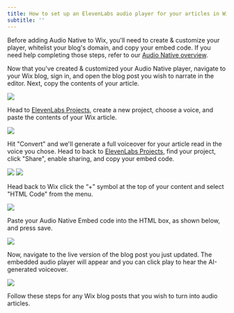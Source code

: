 ```yaml
---
title: How to set up an ElevenLabs audio player for your articles in Wix
subtitle: ''
---
```


Before adding Audio Native to Wix, you'll need to create & customize your player, whitelist your blog's domain, and copy your embed code. If you need help completing those steps, refer to our [Audio Native overview](https://elevenlabs.io/docs/audio-native/overview).

Now that you've created & customized your Audio Native player, navigate to your Wix blog, sign in, and open the blog post you wish to narrate in the editor.
Next, copy the contents of your article.

<img src="../../product/audio-native/images/wix_an_1.webp" />

Head to [ElevenLabs Projects](https://elevenlabs.io/app/projects), create a new project, choose a voice, and paste the contents of your Wix article.

<img src="../../product/audio-native/images/wix_an_2.webp" />

Hit "Convert" and we'll generate a full voiceover for your article read in the voice you chose.
Head to back to [ElevenLabs Projects](https://elevenlabs.io/app/projects), find your project, click "Share", enable sharing, and copy your embed code.

<img src="../../product/audio-native/images/wix_an_3.webp" />
<img src="../../product/audio-native/images/wix_an_4.webp" />

Head back to Wix click the “+” symbol at the top of your content and select "HTML Code" from the menu.

<img src="../../product/audio-native/images/wix_an_5.webp" />

Paste your Audio Native Embed code into the HTML box, as shown below, and press save.

<img src="../../product/audio-native/images/wix_an_6.webp" />

Now, navigate to the live version of the blog post you just updated. The embedded audio player will appear and you can click play to hear the AI-generated voiceover.

<img src="../../product/audio-native/images/wix_an_7.webp" />

Follow these steps for any Wix blog posts that you wish to turn into audio articles.
